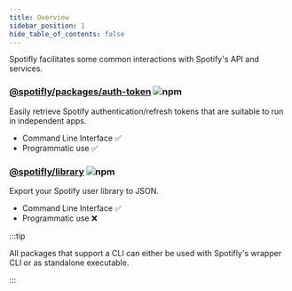 ```yaml
---
title: Overview
sidebar_position: 1
hide_table_of_contents: false
---
```


Spotifly facilitates some common interactions with Spotify's API and services.

### [@spotifly/packages/auth-token](/docs/packages/auth-token) ![npm](https://img.shields.io/npm/v/@spotifly/auth-token)

Easily retrieve Spotify authentication/refresh tokens that are suitable to run in independent apps.

- Command Line Interface ✅
- Programmatic use ✅

### [@spotifly/library](/docs/packages/library) ![npm](https://img.shields.io/npm/v/@spotifly/library)

Export your Spotify user library to JSON.

- Command Line Interface ✅
- Programmatic use ❌

:::tip

All packages that support a CLI can either be used with Spotifly's wrapper CLI or as standalone executable.

:::
